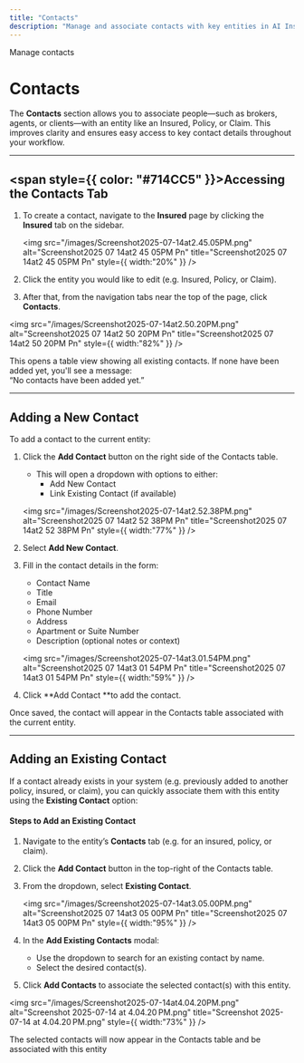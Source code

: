 ```yaml
---
title: "Contacts"
description: "Manage and associate contacts with key entities in AI Insurance"
---
```


Manage contacts

# Contacts

The **Contacts** section allows you to associate people—such as brokers, agents, or clients—with an entity like an Insured, Policy, or Claim. This improves clarity and ensures easy access to key contact details throughout your workflow.

---

## <span style={{ color: "#714CC5" }}>Accessing the Contacts Tab</span>

1. To create a contact, navigate to the **Insured** page by clicking the **Insured** tab on the sidebar.

   <img
     src="/images/Screenshot2025-07-14at2.45.05PM.png"
     alt="Screenshot2025 07 14at2 45 05PM Pn"
     title="Screenshot2025 07 14at2 45 05PM Pn"
     style={{ width:"20%" }}
   />
2. Click the entity you would like to edit (e.g. Insured, Policy, or Claim).
3. After that, from the navigation tabs near the top of the page, click **Contacts**.

<img
  src="/images/Screenshot2025-07-14at2.50.20PM.png"
  alt="Screenshot2025 07 14at2 50 20PM Pn"
  title="Screenshot2025 07 14at2 50 20PM Pn"
  style={{ width:"82%" }}
/>

This opens a table view showing all existing contacts. If none have been added yet, you'll see a message:\
“No contacts have been added yet.”

---

## Adding a New Contact

To add a contact to the current entity:

1. Click the **Add Contact** button on the right side of the Contacts table.
   - This will open a dropdown with options to either:
     - Add New Contact
     - Link Existing Contact (if available)

   <img
     src="/images/Screenshot2025-07-14at2.52.38PM.png"
     alt="Screenshot2025 07 14at2 52 38PM Pn"
     title="Screenshot2025 07 14at2 52 38PM Pn"
     style={{ width:"77%" }}
   />
2. Select **Add New Contact**.
3. Fill in the contact details in the form:
   - Contact Name
   - Title
   - Email
   - Phone Number
   - Address
   - Apartment or Suite Number
   - Description (optional notes or context)

   <img
     src="/images/Screenshot2025-07-14at3.01.54PM.png"
     alt="Screenshot2025 07 14at3 01 54PM Pn"
     title="Screenshot2025 07 14at3 01 54PM Pn"
     style={{ width:"59%" }}
   />
4. Click \*\*Add Contact \*\*to add the contact.

Once saved, the contact will appear in the Contacts table associated with the current entity.

---

## Adding an Existing Contact

If a contact already exists in your system (e.g. previously added to another policy, insured, or claim), you can quickly associate them with this entity using the **Existing Contact** option:

#### Steps to Add an Existing Contact

1. Navigate to the entity’s **Contacts** tab (e.g. for an insured, policy, or claim).
2. Click the **Add Contact** button in the top-right of the Contacts table.
3. From the dropdown, select **Existing Contact**.

   <img
     src="/images/Screenshot2025-07-14at3.05.00PM.png"
     alt="Screenshot2025 07 14at3 05 00PM Pn"
     title="Screenshot2025 07 14at3 05 00PM Pn"
     style={{ width:"95%" }}
   />
4. In the **Add Existing Contacts** modal:
   - Use the dropdown to search for an existing contact by name.
   - Select the desired contact(s).
5. Click **Add Contacts** to associate the selected contact(s) with this entity.

<img
  src="/images/Screenshot2025-07-14at4.04.20PM.png"
  alt="Screenshot 2025-07-14 at 4.04.20 PM.png"
  title="Screenshot 2025-07-14 at 4.04.20 PM.png"
  style={{ width:"73%" }}
/>

The selected contacts will now appear in the Contacts table and be associated with this entity